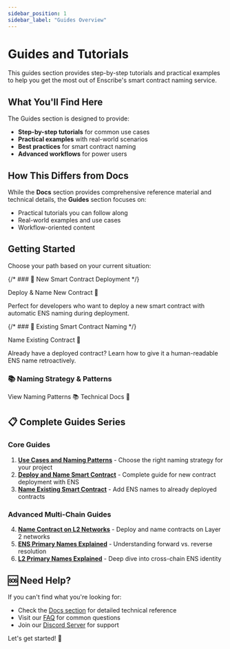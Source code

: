 ```yaml
---
sidebar_position: 1
sidebar_label: "Guides Overview"
---
```



# Guides and Tutorials

This guides section provides step-by-step tutorials and practical examples to help you get the most out of Enscribe's smart contract naming service.

## What You'll Find Here

The Guides section is designed to provide:

- **Step-by-step tutorials** for common use cases
- **Practical examples** with real-world scenarios  
- **Best practices** for smart contract naming
- **Advanced workflows** for power users

## How This Differs from Docs

While the **Docs** section provides comprehensive reference material and technical details, the **Guides** section focuses on:

- Practical tutorials you can follow along
- Real-world examples and use cases
- Workflow-oriented content

## Getting Started

Choose your path based on your current situation:

{/* ### 🚀 New Smart Contract Deployment */}

<div style={{display: 'flex', gap: '1rem', marginBottom: '2rem'}}>
  <Link
    className="button button--primary button--lg"
    to="/guides/how-to-guides/deploy-and-name-smart-contract">
    Deploy & Name New Contract 🚀
  </Link>
</div>

Perfect for developers who want to deploy a new smart contract with automatic ENS naming during deployment.

{/* ### 📝 Existing Smart Contract Naming */}

<div style={{display: 'flex', gap: '1rem', marginBottom: '2rem'}}>
  <Link
    className="button button--primary button--lg"
    to="/guides/how-to-guides/name-existing-smart-contract">
    Name Existing Contract 📝
  </Link>
</div>

Already have a deployed contract? Learn how to give it a human-readable ENS name retroactively.

### 📚 Naming Strategy & Patterns

<div style={{display: 'flex', gap: '1rem', marginBottom: '2rem'}}>
  <Link
    className="button button--secondary button--lg"
    to="/guides/common-patterns">
    View Naming Patterns 📚
  </Link>
  <Link
    className="button button--secondary button--lg"
    to="/docs">
    Technical Docs 📖
  </Link>
</div>

## 📋 Complete Guides Series

### Core Guides
1. **[Use Cases and Naming Patterns](/guides/common-patterns)** - Choose the right naming strategy for your project
2. **[Deploy and Name Smart Contract](/guides/how-to-guides/deploy-and-name-smart-contract)** - Complete guide for new contract deployment with ENS
3. **[Name Existing Smart Contract](/guides/how-to-guides/name-existing-smart-contract)** - Add ENS names to already deployed contracts

### Advanced Multi-Chain Guides
4. **[Name Contract on L2 Networks](/guides/how-to-guides/name-contract-l2-networks)** - Deploy and name contracts on Layer 2 networks
5. **[ENS Primary Names Explained](/guides/knowledge-guides/ens-primary-names-explained)** - Understanding forward vs. reverse resolution
6. **[L2 Primary Names Explained](/guides/knowledge-guides/l2-primary-names-explained)** - Deep dive into cross-chain ENS identity

## 🆘 Need Help?

If you can't find what you're looking for:

- Check the [Docs section](/docs) for detailed technical reference
- Visit our [FAQ](/docs/faqs) for common questions
- Join our [Discord Server](https://discord.gg/8QUMMdS5GY) for support

Let's get started! 🚀

